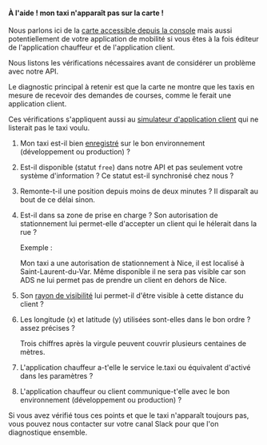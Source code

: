 
#### À l'aide ! mon taxi n'apparaît pas sur la carte !

Nous parlons ici de la [carte accessible depuis la console](/dashboards/map) mais aussi potentiellement de votre application de mobilité si vous êtes à la fois éditeur de l'application chauffeur et de l'application client.

Nous listons les vérifications nécessaires avant de considérer un problème avec notre API.

Le diagnostic principal à retenir est que la carte ne montre que les taxis en mesure de recevoir des demandes de courses, comme le ferait une application client.

Ces vérifications s'appliquent aussi au [simulateur d'application client](https://console.dev.api.taxi/integration/search) qui ne listerait pas le taxi voulu.

1. Mon taxi est-il bien [enregistré](/dashboards/taxis) sur le bon environnement (développement ou production) ?
1. Est-il disponible (statut `free`) dans notre API et pas seulement votre système d'information ? Ce statut est-il synchronisé chez nous ?
1. Remonte-t-il une position depuis moins de deux minutes ? Il disparaît au bout de ce délai sinon.
1. Est-il dans sa zone de prise en charge ? Son autorisation de stationnement lui permet-elle d'accepter un client qui le hélerait dans la rue ?

    <InfoBox>
    Exemple :

    Mon taxi a une autorisation de stationnement à Nice, il est localisé à Saint-Laurent-du-Var. Même disponible il ne sera pas visible car son ADS ne lui permet pas de prendre un client en dehors de Nice.
    </InfoBox>

1. Son [rayon de visibilité](/documentation/topic_guides/radius) lui permet-il d'être visible à cette distance du client ?
1. Les longitude (x) et latitude (y) utilisées sont-elles dans le bon ordre ? assez précises ?

    <InfoBox>
    Trois chiffres après la virgule peuvent couvrir plusieurs centaines de mètres.
    </InfoBox>

1. L'application chauffeur a-t'elle le service le.taxi ou équivalent d'activé dans les paramètres ?
1. L'application chauffeur ou client communique-t'elle avec le bon environnement (développement ou production) ?

Si vous avez vérifié tous ces points et que le taxi n'apparaît toujours pas, vous pouvez
nous contacter sur votre canal Slack pour que l'on diagnostique ensemble.
